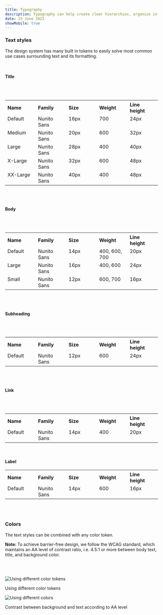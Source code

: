```yaml
---
title: Typography
description: Typography can help create clear hierarchies, organize information, and guide users through a product or experience.
date: 15 June 2021
showMobile: true
---
```



### Text styles
The design system has many built in tokens to easily solve most common use cases surrounding text and its formatting.

<br/>

#### Title
<br/>
<br/>

<table style="width: 100%">
  <tbody>
    <tr>
      <th style="width:20%; text-align: left;">Name</th>
      <th style="width:20%; text-align: left;">Family</th>
      <th style="width:20%; text-align: left;">Size</th>
      <th style="width:20%; text-align: left;">Weight</th>
      <th style="width:20%; text-align: left;">Line height</th>
    </tr>
    <tr style="vertical-align: top">
      <td>Default</td>
      <td>Nunito Sans</td>
      <td>16px</td>
      <td>700</td>
      <td>24px</td>
    </tr>
    <tr style="vertical-align: top">
      <td>Medium</td>
      <td>Nunito Sans</td>
      <td>20px</td>
      <td>600</td>
      <td>32px</td>
    </tr>
    <tr style="vertical-align: top">
      <td>Large</td>
      <td>Nunito Sans</td>
      <td>28px</td>
      <td>400</td>
      <td>40px</td>
    </tr>
    <tr style="vertical-align: top">
      <td>X-Large</td>
      <td>Nunito Sans</td>
      <td>32px</td>
      <td>600</td>
      <td>48px</td>
    </tr>
    <tr style="vertical-align: top">
      <td>XX-Large</td>
      <td>Nunito Sans</td>
      <td>40px</td>
      <td>400</td>
      <td>48px</td>
    </tr>
  </tbody>
</table>
<br/>
<br/>


#### Body
<br/>
<br/>

<table style="width: 100%">
  <tbody>
    <tr>
      <th style="width:20%; text-align: left;">Name</th>
      <th style="width:20%; text-align: left;">Family</th>
      <th style="width:20%; text-align: left;">Size</th>
      <th style="width:20%; text-align: left;">Weight</th>
      <th style="width:20%; text-align: left;">Line height</th>
    </tr>
    <tr style="vertical-align: top">
      <td>Default</td>
      <td>Nunito Sans</td>
      <td>14px</td>
      <td>400, 600, 700</td>
      <td>20px</td>
    </tr>
    <tr style="vertical-align: top">
      <td>Large</td>
      <td>Nunito Sans</td>
      <td>16px</td>
      <td>400, 600</td>
      <td>24px</td>
    </tr>
    <tr style="vertical-align: top">
      <td>Small</td>
      <td>Nunito Sans</td>
      <td>12px</td>
      <td>600, 700</td>
      <td>16px</td>
    </tr>
  </tbody>
</table>
<br/>
<br/>

#### Subheading
<br/>
<br/>

<table style="width: 100%">
  <tbody>
    <tr>
      <th style="width:20%; text-align: left;">Name</th>
      <th style="width:20%; text-align: left;">Family</th>
      <th style="width:20%; text-align: left;">Size</th>
      <th style="width:20%; text-align: left;">Weight</th>
      <th style="width:20%; text-align: left;">Line height</th>
    </tr>
    <tr style="vertical-align: top">
      <td>Default</td>
      <td>Nunito Sans</td>
      <td>12px</td>
      <td>600</td>
      <td>24px</td>
    </tr>
  </tbody>
</table>
<br/>
<br/>

#### Link
<br/>
<br/>

<table style="width: 100%">
  <tbody>
    <tr>
      <th style="width:20%; text-align: left;">Name</th>
      <th style="width:20%; text-align: left;">Family</th>
      <th style="width:20%; text-align: left;">Size</th>
      <th style="width:20%; text-align: left;">Weight</th>
      <th style="width:20%; text-align: left;">Line height</th>
    </tr>
    <tr style="vertical-align: top">
      <td>Default</td>
      <td>Nunito Sans</td>
      <td>14px</td>
      <td>400</td>
      <td>20px</td>
    </tr>
  </tbody>
</table>
<br/>

#### Label

<table style="width: 100%">
  <tbody>
    <tr>
      <th style="width:20%; text-align: left;">Name</th>
      <th style="width:20%; text-align: left;">Family</th>
      <th style="width:20%; text-align: left;">Size</th>
      <th style="width:20%; text-align: left;">Weight</th>
      <th style="width:20%; text-align: left;">Line height</th>
    </tr>
    <tr style="vertical-align: top">
      <td>Default</td>
      <td>Nunito Sans</td>
      <td>14px</td>
      <td>600</td>
      <td>16px</td>
    </tr>
  </tbody>
</table>
<br/>
<br/>


### Colors

The text styles can be combined with any color token. 

<b> Note: </b>To achieve barrier-free design, we follow the WCAG standard, which maintains an AA level of contrast ratio, i.e. 4.5:1 or more between body text, title, and background color.

<br/> 
<br/> 

![Using different color tokens](./images/typography-1.png)
<Caption>Using different color tokens</Caption>

<br/>

![Using different colors](./images/typography-2.png)
<Caption>Contrast between background and text according to AA level</Caption>

